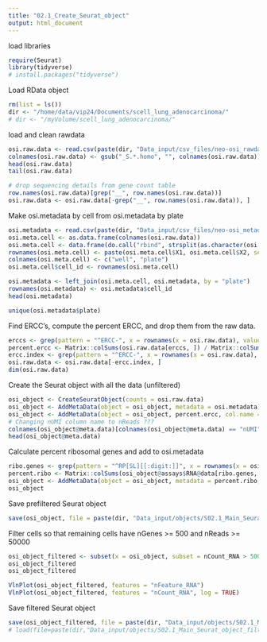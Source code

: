 ```yaml
---
title: "02.1_Create_Seurat_object"
output: html_document
---
```


load libraries
```r
require(Seurat)
library(tidyverse)
# install.packages("tidyverse")
```

Load RData object 
```r
rm(list = ls())
dir <- "/home/data/vip24/Documents/scell_lung_adenocarcinoma/"
# dir <- "/myVolume/scell_lung_adenocarcinoma/"
```

load and clean rawdata
```r
osi.raw.data <- read.csv(paste(dir, "Data_input/csv_files/neo-osi_rawdata.csv", sep = ""), row.names = 1)
colnames(osi.raw.data) <- gsub("_S.*.homo", "", colnames(osi.raw.data))
head(osi.raw.data)
tail(osi.raw.data)

# drop sequencing details from gene count table
row.names(osi.raw.data)[grep("__", row.names(osi.raw.data))]
osi.raw.data <- osi.raw.data[-grep("__", row.names(osi.raw.data)), ]
```

Make osi.metadata by cell from osi.metadata by plate
```r
osi.metadata <- read.csv(paste(dir, "Data_input/csv_files/neo-osi_metadata.csv", sep = ""))
osi.meta.cell <- as.data.frame(colnames(osi.raw.data))
osi.meta.cell <- data.frame(do.call("rbind", strsplit(as.character(osi.meta.cell$`colnames(osi.raw.data)`), "_", fixed = TRUE)))
rownames(osi.meta.cell) <- paste(osi.meta.cell$X1, osi.meta.cell$X2, sep = "_")
colnames(osi.meta.cell) <- c("well", "plate")
osi.meta.cell$cell_id <- rownames(osi.meta.cell)

osi.metadata <- left_join(osi.meta.cell, osi.metadata, by = "plate")
rownames(osi.metadata) <- osi.metadata$cell_id
head(osi.metadata)

unique(osi.metadata$plate)
```

Find ERCC's, compute the percent ERCC, and drop them from the raw data.
```r
erccs <- grep(pattern = "^ERCC-", x = rownames(x = osi.raw.data), value = TRUE)
percent.ercc <- Matrix::colSums(osi.raw.data[erccs, ]) / Matrix::colSums(osi.raw.data)
ercc.index <- grep(pattern = "^ERCC-", x = rownames(x = osi.raw.data), value = FALSE)
osi.raw.data <- osi.raw.data[-ercc.index, ]
dim(osi.raw.data)
```

Create the Seurat object with all the data (unfiltered)
```r
osi_object <- CreateSeuratObject(counts = osi.raw.data)
osi_object <- AddMetaData(object = osi_object, metadata = osi.metadata)
osi_object <- AddMetaData(object = osi_object, percent.ercc, col.name = "percent.ercc")
# Changing nUMI column name to nReads ???
colnames(osi_object@meta.data)[colnames(osi_object@meta.data) == "nUMI"] <- "nReads"
head(osi_object@meta.data)
```

Calculate percent ribosomal genes and add to osi.metadata
```r
ribo.genes <- grep(pattern = "^RP[SL][[:digit:]]", x = rownames(x = osi_object@assays$RNA@data), value = TRUE)
percent.ribo <- Matrix::colSums(osi_object@assays$RNA@data[ribo.genes, ]) / Matrix::colSums(osi_object@assays$RNA@data)
osi_object <- AddMetaData(object = osi_object, metadata = percent.ribo, col.name = "percent.ribo")
osi_object
```

Save prefiltered Seurat object 
```r
save(osi_object, file = paste(dir, "Data_input/objects/S02.1_Main_Seurat_object_prefilter_neo_osi.RData", sep = ""))
```

Filter cells so that remaining cells have nGenes >= 500 and nReads >= 50000
```r
osi_object_filtered <- subset(x = osi_object, subset = nCount_RNA > 50000 & nFeature_RNA > 500)
osi_object_filtered
osi_object_filtered
```

```r
VlnPlot(osi_object_filtered, features = "nFeature_RNA")
VlnPlot(osi_object_filtered, features = "nCount_RNA", log = TRUE)
```

Save filtered Seurat object
```r
save(osi_object_filtered, file = paste(dir, "Data_input/objects/S02.1_Main_Seurat_object_filtered_neo_osi.RData", sep = ""))
# load(file=paste(dir,"Data_input/objects/S02.1_Main_Seurat_object_filtered_neo_osi.RData", sep=""))
```



